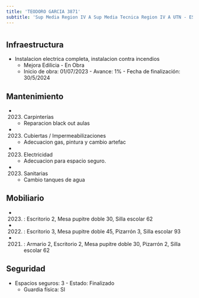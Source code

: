```yaml
---
title: 'TEODORO GARCIA 3871'
subtitle: 'Sup Media Region IV A Sup Media Tecnica Region IV A UTN - ESC. TEC. N° 32 GRAL. JOSE DE SAN MARTIN - CAIYJ CHACARITA - ESCUELA DE MAESTROS (ANEXO 08)'
---
```


#
## Infraestructura

* Instalacion electrica completa, instalacion contra incendios 
    + Mejora Edilicia - En Obra 
    + Inicio de obra: 01/07/2023 - Avance: 1% - Fecha de finalización: 30/5/2024 






## Mantenimiento

*  (2023) Carpinterías 
    + Reparacion black out aulas

*  (2023) Cubiertas / Impermeabilizaciones 
    + Adecuacion gas, pintura y cambio artefac

*  (2023) Electricidad 
    + Adecuacion para espacio seguro.

*  (2023) Sanitarias 
    + Cambio tanques de agua





## Mobiliario

*  (2023) : Escritorio 2, Mesa pupitre doble 30, Silla escolar 62 

*  (2022) : Escritorio 3, Mesa pupitre doble 45, Pizarrón 3, Silla escolar 93 

*  (2021) : Armario 2, Escritorio 2, Mesa pupitre doble 30, Pizarrón 2, Silla escolar 62 





## Seguridad

*  Espacios seguros: 3 - Estado: Finalizado 
    + Guardia física: SI



